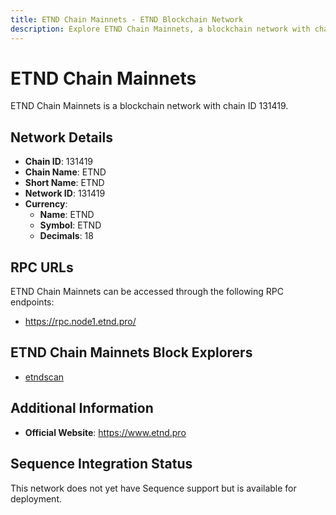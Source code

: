 ```yaml
--- 
title: ETND Chain Mainnets - ETND Blockchain Network
description: Explore ETND Chain Mainnets, a blockchain network with chain ID 131419. Learn about its native currency, ETND, and how to interact with the network.
---
```


# ETND Chain Mainnets

ETND Chain Mainnets is a blockchain network with chain ID 131419.

## Network Details

- **Chain ID**: 131419
- **Chain Name**: ETND
- **Short Name**: ETND
- **Network ID**: 131419
- **Currency**: 
  - **Name**: ETND
  - **Symbol**: ETND
  - **Decimals**: 18

## RPC URLs

ETND Chain Mainnets can be accessed through the following RPC endpoints:

- https://rpc.node1.etnd.pro/

## ETND Chain Mainnets Block Explorers

- [etndscan](https://scan.etnd.pro)

## Additional Information

- **Official Website**: https://www.etnd.pro

## Sequence Integration Status

This network does not yet have Sequence support but is available for deployment.
